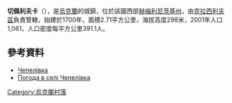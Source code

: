 {{coord|49|39|3|N|26|52|18|E|scale:100000|display=title}}

'''切佩利夫卡'''（{{lang-uk|Чепелівка}}），是[[烏克蘭|烏克蘭]]的城鎮，位於該國西部[[赫梅利尼茨基州|赫梅利尼茨基州]]，由[[克拉西利夫區|克拉西利夫區]]負責管轄，始建於1700年，面積2.71平方公里，海拔高度298米，2001年人口1,061，人口密度每平方公里391.1人。

==參考資料==
*[https://web.archive.org/web/20131230235721/http://w1.c1.rada.gov.ua/pls/z7502/A005?rdat1=26.12.2013&rf7571=36330 Чепелівка]
* [http://weather.in.ua/ua/hmel'nickaja/27872 Погода в селі Чепелівка] {{Wayback|url=http://weather.in.ua/ua/hmel'nickaja/27872 |date=20111220113628 }}

{{Ukraine-geo-stub}}
[[Category:烏克蘭村落|Category:烏克蘭村落]]